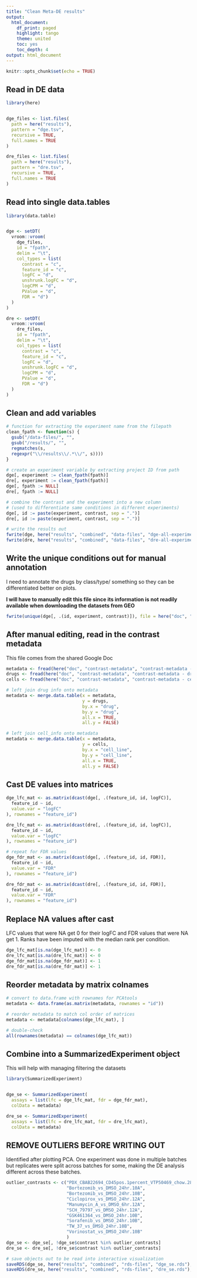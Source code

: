 ```yaml
---
title: "Clean Meta-DE results"
output:
  html_document:
    df_print: paged
    highlight: tango
    theme: united
    toc: yes
    toc_depth: 4
output: html_document
---
```


```r
knitr::opts_chunk$set(echo = TRUE)
```

## Read in DE data

```r
library(here)


dge_files <- list.files(
  path = here("results"),
  pattern = "dge.tsv",
  recursive = TRUE,
  full.names = TRUE
)

dre_files <- list.files(
  path = here("results"),
  pattern = "dre.tsv",
  recursive = TRUE,
  full.names = TRUE
)
```

## Read into single data.tables

```r
library(data.table)


dge <- setDT(
  vroom::vroom(
    dge_files,
    id = "fpath",
    delim = "\t",
    col_types = list(
      contrast = "c",
      feature_id = "c",
      logFC = "d",
      unshrunk.logFC = "d",
      logCPM = "d",
      PValue = "d",
      FDR = "d")
  )
)

dre <- setDT(
  vroom::vroom(
    dre_files,
    id = "fpath",
    delim = "\t",
    col_types = list(
      contrast = "c",
      feature_id = "c",
      logFC = "d",
      unshrunk.logFC = "d",
      logCPM = "d",
      PValue = "d",
      FDR = "d")
  )
)
```

## Clean and add variables

```r
# function for extracting the experiment name from the filepath
clean_fpath <- function(s) { 
  gsub("/data-files/", "", 
  gsub("/results/", "", 
  regmatches(s, 
  regexpr("\\/results\\/.*\\/", s)))) 
}

# create an experiment variable by extracting project ID from path
dge[, experiment := clean_fpath(fpath)]
dre[, experiment := clean_fpath(fpath)]
dge[, fpath := NULL]
dre[, fpath := NULL]

# combine the contrast and the experiment into a new column
# (used to differentiate same conditions in different experiments)
dge[, id := paste(experiment, contrast, sep = ".")]
dre[, id := paste(experiment, contrast, sep = ".")]

# write the results out
fwrite(dge, here("results", "combined", "data-files", "dge-all-experiments.csv.gz"))
fwrite(dre, here("results", "combined", "data-files", "dre-all-experiments.csv.gz"))
```

## Write the unique conditions out for manual annotation

I need to annotate the drugs by class/type/ something so they can be 
differentiated better on plots.

**I will have to manually edit this file since its information is not readily
available when downloading the datasets from GEO**

```r
fwrite(unique(dge[, .(id, experiment, contrast)]), file = here("doc", "contrast-metadata", "raw-experiment-annotation.csv"))
```

## After manual editing, read in the contrast metadata

This file comes from the shared Google Doc

```r
metadata <- fread(here("doc", "contrast-metadata", "contrast-metadata - metadata.tsv"))
drugs <- fread(here("doc", "contrast-metadata", "contrast-metadata - drugs.tsv"))
cells <- fread(here("doc", "contrast-metadata", "contrast-metadata - cells.tsv"))

# left join drug info onto metadata
metadata <- merge.data.table(x = metadata, 
                             y = drugs,
                             by.x = "drug",
                             by.y = "drug",
                             all.x = TRUE,
                             all.y = FALSE)

# left join cell_info onto metadata
metadata <- merge.data.table(x = metadata,
                             y = cells,
                             by.x = "cell_line",
                             by.y = "cell_line",
                             all.x = TRUE,
                             all.y = FALSE)
```

## Cast DE values into matrices

```r
dge_lfc_mat <- as.matrix(dcast(dge[, .(feature_id, id, logFC)],
  feature_id ~ id,
  value.var = "logFC"
), rownames = "feature_id")

dre_lfc_mat <- as.matrix(dcast(dre[, .(feature_id, id, logFC)],
  feature_id ~ id,
  value.var = "logFC"
), rownames = "feature_id")

# repeat for FDR values
dge_fdr_mat <- as.matrix(dcast(dge[, .(feature_id, id, FDR)],
  feature_id ~ id,
  value.var = "FDR"
), rownames = "feature_id")

dre_fdr_mat <- as.matrix(dcast(dre[, .(feature_id, id, FDR)],
  feature_id ~ id,
  value.var = "FDR"
), rownames = "feature_id")
```

## Replace NA values after cast

LFC values that were NA get 0 for their logFC and FDR values that were NA get 1.
Ranks have been imputed with the median rank per condition. 

```r
dge_lfc_mat[is.na(dge_lfc_mat)] <- 0
dre_lfc_mat[is.na(dre_lfc_mat)] <- 0
dge_fdr_mat[is.na(dge_fdr_mat)] <- 1
dre_fdr_mat[is.na(dre_fdr_mat)] <- 1
```

## Reorder metadata by matrix colnames

```r
# convert to data.frame with rownames for PCAtools
metadata <- data.frame(as.matrix(metadata, rownames = "id"))

# reorder metadata to match col order of matrices
metadata <- metadata[colnames(dge_lfc_mat), ]

# double-check
all(rownames(metadata) == colnames(dge_lfc_mat))
```

## Combine into a SummarizedExperiment object

This will help with managing filtering the datasets

```r
library(SummarizedExperiment)


dge_se <- SummarizedExperiment(
  assays = list(lfc = dge_lfc_mat, fdr = dge_fdr_mat),
  colData = metadata)

dre_se <- SummarizedExperiment(
  assays = list(lfc = dre_lfc_mat, fdr = dre_lfc_mat),
  colData = metadata)
```

## REMOVE OUTLIERS BEFORE WRITING OUT

Identified after plotting PCA. One experiment was done in multiple batches but
replicates were split across batches for some, making the DE analysis different
across these batches.

```r
outlier_contrasts <- c("PDX_CBAB22694_CD45pos.1percent_VTP50469_chow.28d_vs_control",
                       "Bortezomib_vs_DMSO_24hr.10A",
                       "Bortezomib_vs_DMSO_24hr.10B",
                       "Ciclopirox_vs_DMSO_24hr.12A",
                       "Manumycin_A_vs_DMSO_6hr.12A",
                       "SCH_79797_vs_DMSO_24hr.12A",
                       "GSK461364_vs_DMSO_24hr.10B",
                       "Sorafenib_vs_DMSO_24hr.10B",
                       "TW_37_vs_DMSO_24hr.10B",
                       "Vorinostat_vs_DMSO_24hr.10B"
                       )
dge_se <- dge_se[, !dge_se$contrast %in% outlier_contrasts]
dre_se <- dre_se[, !dre_se$contrast %in% outlier_contrasts]

# save objects out to be read into interactive visualization
saveRDS(dge_se, here("results", "combined", "rds-files", "dge_se.rds"), compress = FALSE)
saveRDS(dre_se, here("results", "combined", "rds-files", "dre_se.rds"), compress = FALSE)
```
